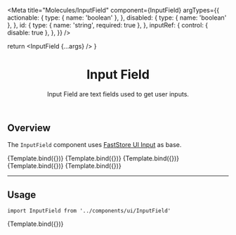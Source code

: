 

<Meta
  title="Molecules/InputField"
  component={InputField}
  argTypes={{
    actionable: {
      type: { name: 'boolean' },
    },
    disabled: {
      type: { name: 'boolean' },
    },
    id: {
      type: { name: 'string', required: true },
    },
    inputRef: {
      control: { disable: true },
    },
  }}
/>

  return <InputField {...args} />
}

<header>

# Input Field

Input Field are text fields used to get user inputs.

</header>

## Overview

The `InputField` component uses [FastStore UI Input](https://www.faststore.dev/reference/ui/atoms/Input) as base.

<Canvas>
  <Story
    name="overview-default"
    args={{
      id: 'overview-default',
      label: 'Label',
    }}
  >
    {Template.bind({})}
  </Story>
  <Story
    name="overview-error"
    args={{
      id: 'overview-error',
      label: 'Input w/ Error Message',
      error: 'Error Message',
      disabled: false,
    }}
  >
    {Template.bind({})}
  </Story>
  <Story
    name="overview-actionable"
    args={{
      id: 'overview-actionable',
      label: 'Input w/ Action',
      actionable: true,
      disabled: false,
    }}
  >
    {Template.bind({})}
  </Story>
  <Story
    name="overview-actionable-error"
    args={{
      id: 'overview-actionable-error',
      label: 'Input w/ Action and Error',
      actionable: true,
      error: 'Error Message',
      disabled: false,
    }}
  >
    {Template.bind({})}
  </Story>
  <Story
    name="overview-disabled"
    args={{
      id: 'overview-disabled',
      label: 'Input Disabled',
      actionable: false,
      disabled: true,
      value: 'Input Text',
    }}
  >
    {Template.bind({})}
  </Story>
</Canvas>

---

## Usage

`import InputField from '../components/ui/InputField'`

<Canvas>
  <Story
    name="input-default"
    args={{
      id: 'input-default',
      label: 'Label',
    }}
  >
    {Template.bind({})}
  </Story>
</Canvas>

<ArgsTable story="input-default" />
